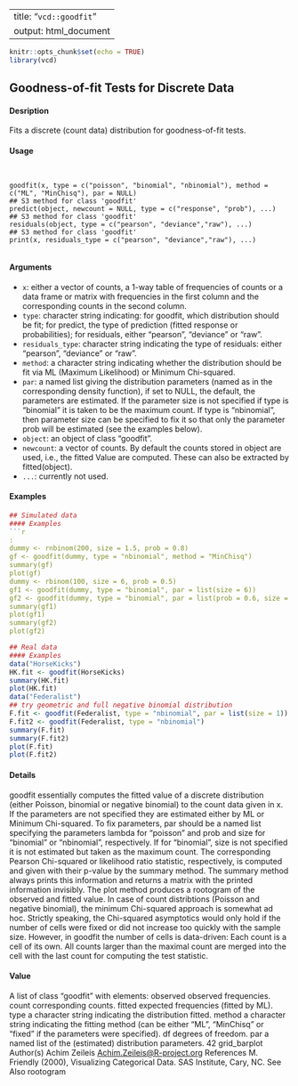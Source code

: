 
---
title: "``vcd::goodfit``"
output: html_document
---
```r
knitr::opts_chunk$set(echo = TRUE)
library(vcd)
```


## Goodness-of-fit Tests for Discrete Data

#### Desription

Fits a discrete (count data) distribution for goodness-of-fit tests.

#### Usage
<pre><code>

goodfit(x, type = c("poisson", "binomial", "nbinomial"), method = c("ML", "MinChisq"), par = NULL)
## S3 method for class 'goodfit'
predict(object, newcount = NULL, type = c("response", "prob"), ...)
## S3 method for class 'goodfit'
residuals(object, type = c("pearson", "deviance","raw"), ...)
## S3 method for class 'goodfit'
print(x, residuals_type = c("pearson", "deviance","raw"), ...)

</code></pre>
#### Arguments

* ``x``: either a vector of counts, a 1-way table of frequencies of counts or a data frame or matrix with frequencies in the first column and the corresponding counts in the second column.
* ``type``: character string indicating: for goodfit, which distribution should be fit; for predict, the type of prediction (fitted response or probabilities); for residuals, either "pearson", "deviance" or "raw".
* ``residuals_type``: character string indicating the type of residuals: either "pearson", "deviance" or "raw".
* ``method``: a character string indicating whether the distribution should be fit via ML (Maximum Likelihood) or Minimum Chi-squared.
* ``par``: a named list giving the distribution parameters (named as in the corresponding density function), if set to NULL, the default, the parameters are estimated. If the parameter size is not specified if type is "binomial" it is taken to be the
maximum count. If type is "nbinomial", then parameter size can be specified to fix it so that only the parameter prob will be estimated (see the examples below).
* ``object``: an object of class "goodfit".
* ``newcount``: a vector of counts. By default the counts stored in object are used, i.e., the fitted Value  are computed. These can also be extracted by fitted(object).
* ``...``: currently not used.



#### Examples
```r

## Simulated data 
#### Examples
```r
:
dummy <- rnbinom(200, size = 1.5, prob = 0.8)
gf <- goodfit(dummy, type = "nbinomial", method = "MinChisq")
summary(gf)
plot(gf)
dummy <- rbinom(100, size = 6, prob = 0.5)
gf1 <- goodfit(dummy, type = "binomial", par = list(size = 6))
gf2 <- goodfit(dummy, type = "binomial", par = list(prob = 0.6, size = 6))
summary(gf1)
plot(gf1)
summary(gf2)
plot(gf2)
````

```r
## Real data 
#### Examples
data("HorseKicks")
HK.fit <- goodfit(HorseKicks)
summary(HK.fit)
plot(HK.fit)
data("Federalist")
## try geometric and full negative binomial distribution
F.fit <- goodfit(Federalist, type = "nbinomial", par = list(size = 1))
F.fit2 <- goodfit(Federalist, type = "nbinomial")
summary(F.fit)
summary(F.fit2)
plot(F.fit)
plot(F.fit2)
```

#### Details
goodfit essentially computes the fitted value of a discrete distribution (either Poisson, binomial or negative binomial) to the count data given in x. If the parameters are not specified they are estimated either by ML or Minimum Chi-squared.
To fix parameters, par should be a named list specifying the parameters lambda for "poisson" and prob and size for "binomial" or "nbinomial", respectively. If for "binomial", size is not specified it is not estimated but taken as the maximum count.
The corresponding Pearson Chi-squared or likelihood ratio statistic, respectively, is computed and given with their p-value by the summary method. The summary method always prints this information and returns a matrix with the printed information invisibly. The plot method produces a rootogram of the observed and fitted value.
In case of count distribtions (Poisson and negative binomial), the minimum Chi-squared approach is somewhat ad hoc. Strictly speaking, the Chi-squared asymptotics would only hold if the number of cells were fixed or did not increase too quickly with the sample size. However, in goodfit the number of cells is data-driven: Each count is a cell of its own. All counts larger than the maximal count are merged into the cell with the last count for computing the test statistic.

#### Value
A list of class "goodfit" with elements:
observed observed frequencies.
count corresponding counts.
fitted expected frequencies (fitted by ML).
type a character string indicating the distribution fitted.
method a character string indicating the fitting method (can be either "ML", "MinChisq"
or "fixed" if the parameters were specified).
df degrees of freedom.
par a named list of the (estimated) distribution parameters.
42 grid_barplot
Author(s)
Achim Zeileis <Achim.Zeileis@R-project.org>
References
M. Friendly (2000), Visualizing Categorical Data. SAS Institute, Cary, NC.
See Also
rootogram
